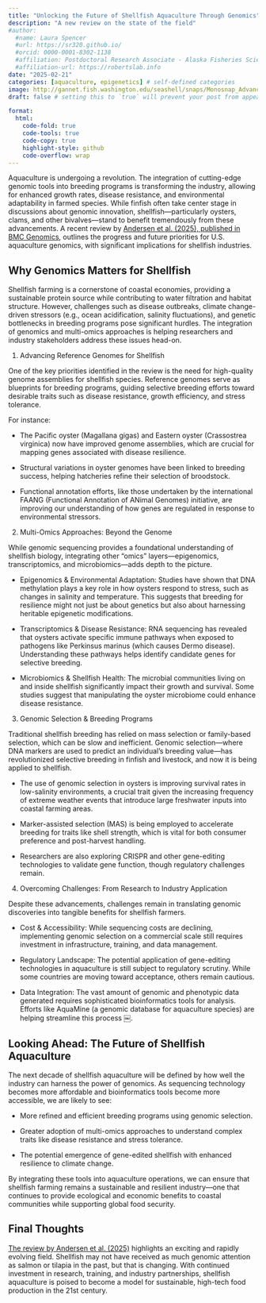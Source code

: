 ```yaml
---
title: "Unlocking the Future of Shellfish Aquaculture Through Genomics"
description: "A new review on the state of the field"
#author:
  #name: Laura Spencer
  #url: https://sr320.github.io/
  #orcid: 0000-0001-8302-1138
  #affiliation: Postdoctoral Research Associate - Alaska Fisheries Science Center / UW SAFS
  #affiliation-url: https://robertslab.info
date: "2025-02-21"
categories: [aquaculture, epigenetics] # self-defined categories
image: http://gannet.fish.washington.edu/seashell/snaps/Monosnap_Advancing_genetic_improvement_in_the_omics_era_status_and_priorities_for_United_States_aquaculture__BMC_Genomics__Full_Text_2025-02-21_12-15-32.png # finding a good image
draft: false # setting this to `true` will prevent your post from appearing on your listing page until you're ready!

format:
  html:
    code-fold: true
    code-tools: true
    code-copy: true
    highlight-style: github
    code-overflow: wrap
---
```


Aquaculture is undergoing a revolution. The integration of cutting-edge genomic tools into breeding programs is transforming the industry, allowing for enhanced growth rates, disease resistance, and environmental adaptability in farmed species. While finfish often take center stage in discussions about genomic innovation, shellfish—particularly oysters, clams, and other bivalves—stand to benefit tremendously from these advancements. A recent review by [Andersen et al. (2025), published in BMC Genomics](https://doi.org/10.1186/s12864-025-11247-z), outlines the progress and future priorities for U.S. aquaculture genomics, with significant implications for shellfish industries.

## Why Genomics Matters for Shellfish

Shellfish farming is a cornerstone of coastal economies, providing a sustainable protein source while contributing to water filtration and habitat structure. However, challenges such as disease outbreaks, climate change-driven stressors (e.g., ocean acidification, salinity fluctuations), and genetic bottlenecks in breeding programs pose significant hurdles. The integration of genomics and multi-omics approaches is helping researchers and industry stakeholders address these issues head-on.

1. Advancing Reference Genomes for Shellfish

One of the key priorities identified in the review is the need for high-quality genome assemblies for shellfish species. Reference genomes serve as blueprints for breeding programs, guiding selective breeding efforts toward desirable traits such as disease resistance, growth efficiency, and stress tolerance.

For instance:

- The Pacific oyster (Magallana gigas) and Eastern oyster (Crassostrea virginica) now have improved genome assemblies, which are crucial for mapping genes associated with disease resilience.
	
- Structural variations in oyster genomes have been linked to breeding success, helping hatcheries refine their selection of broodstock.
	
- Functional annotation efforts, like those undertaken by the international FAANG (Functional Annotation of ANimal Genomes) initiative, are improving our understanding of how genes are regulated in response to environmental stressors.

2. Multi-Omics Approaches: Beyond the Genome

While genomic sequencing provides a foundational understanding of shellfish biology, integrating other “omics” layers—epigenomics, transcriptomics, and microbiomics—adds depth to the picture.

- Epigenomics & Environmental Adaptation: Studies have shown that DNA methylation plays a key role in how oysters respond to stress, such as changes in salinity and temperature. This suggests that breeding for resilience might not just be about genetics but also about harnessing heritable epigenetic modifications.

- Transcriptomics & Disease Resistance: RNA sequencing has revealed that oysters activate specific immune pathways when exposed to pathogens like Perkinsus marinus (which causes Dermo disease). Understanding these pathways helps identify candidate genes for selective breeding.

- Microbiomics & Shellfish Health: The microbial communities living on and inside shellfish significantly impact their growth and survival. Some studies suggest that manipulating the oyster microbiome could enhance disease resistance.

3. Genomic Selection & Breeding Programs

Traditional shellfish breeding has relied on mass selection or family-based selection, which can be slow and inefficient. Genomic selection—where DNA markers are used to predict an individual’s breeding value—has revolutionized selective breeding in finfish and livestock, and now it is being applied to shellfish.

- The use of genomic selection in oysters is improving survival rates in low-salinity environments, a crucial trait given the increasing frequency of extreme weather events that introduce large freshwater inputs into coastal farming areas.

- Marker-assisted selection (MAS) is being employed to accelerate breeding for traits like shell strength, which is vital for both consumer preference and post-harvest handling.

- Researchers are also exploring CRISPR and other gene-editing technologies to validate gene function, though regulatory challenges remain.

4. Overcoming Challenges: From Research to Industry Application

Despite these advancements, challenges remain in translating genomic discoveries into tangible benefits for shellfish farmers.

- Cost & Accessibility: While sequencing costs are declining, implementing genomic selection on a commercial scale still requires investment in infrastructure, training, and data management.

- Regulatory Landscape: The potential application of gene-editing technologies in aquaculture is still subject to regulatory scrutiny. While some countries are moving toward acceptance, others remain cautious.

- Data Integration: The vast amount of genomic and phenotypic data generated requires sophisticated bioinformatics tools for analysis. Efforts like AquaMine (a genomic database for aquaculture species) are helping streamline this process ￼.

## Looking Ahead: The Future of Shellfish Aquaculture

The next decade of shellfish aquaculture will be defined by how well the industry can harness the power of genomics. As sequencing technology becomes more affordable and bioinformatics tools become more accessible, we are likely to see:

- More refined and efficient breeding programs using genomic selection.

- Greater adoption of multi-omics approaches to understand complex traits like disease resistance and stress tolerance.

- The potential emergence of gene-edited shellfish with enhanced resilience to climate change.

By integrating these tools into aquaculture operations, we can ensure that shellfish farming remains a sustainable and resilient industry—one that continues to provide ecological and economic benefits to coastal communities while supporting global food security.

## Final Thoughts

[The review by Andersen et al. (2025)](https://doi.org/10.1186/s12864-025-11247-z) highlights an exciting and rapidly evolving field. Shellfish may not have received as much genomic attention as salmon or tilapia in the past, but that is changing. With continued investment in research, training, and industry partnerships, shellfish aquaculture is poised to become a model for sustainable, high-tech food production in the 21st century.


